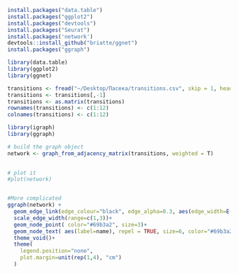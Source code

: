 ```r
install.packages("data.table")
install.packages("ggplot2")
install.packages("devtools")
install.packages("Seurat")
install.packages('network')
devtools::install_github("briatte/ggnet")
install.packages("ggraph")
```

```r
library(data.table)
library(ggplot2)
library(ggnet)
```

```r
transitions <- fread("~/Desktop/Пасека/transitions.csv", skip = 1, header = F)
transitions <- transitions[,-1]
transitions <- as.matrix(transitions)
rownames(transitions) <- c(1:12)
colnames(transitions) <- c(1:12)
```


```r
library(igraph)
library(ggraph)

# build the graph object
network <- graph_from_adjacency_matrix(transitions, weighted = T)

 
# plot it
#plot(network)


#More complicated
ggraph(network) + 
  geom_edge_link(edge_colour="black", edge_alpha=0.3, aes(edge_width=E(network)$weight), arrow = arrow(length = unit(3, 'mm'))) +
  scale_edge_width(range=c(1,3))+
  geom_node_point( color="#69b3a2", size=3)+
  geom_node_text( aes(label=name), repel = TRUE, size=6, color="#69b3a2")+
  theme_void()+
  theme(
    legend.position="none",
    plot.margin=unit(rep(1,4), "cm")
  ) 
```
